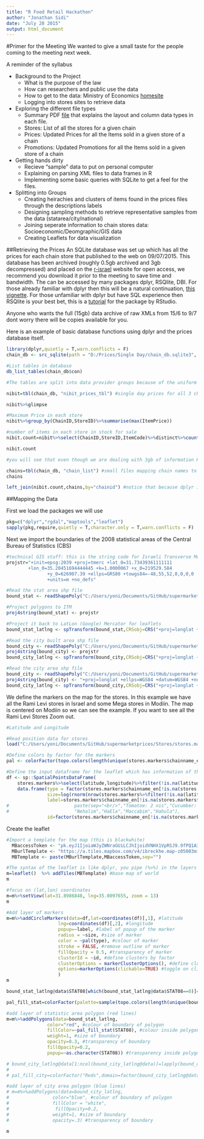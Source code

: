 ```yaml
---
title: "R Food Retail Hackathon"
author: "Jonathan Sidi"
date: "July 28 2015"
output: html_document
---
```

#Primer for the Meeting
We wanted to give a small taste for the people coming to the meeting next week. 

A reminder of the syllabus

  - Background to the Project
    - What is the purpose of the law
    - How can researchers and public use the data
    - How to get to the data: Ministry of Economics [homesite](http://www.economy.gov.il/Trade/ConsumerProtection/Pages/PriceTransparencyRegulations.aspx)
    - Logging into stores sites to retrieve data
  - Exploring the different file types
    - Summary PDF [file](https://github.com/yonicd/supermarketprices/raw/master/Table%20Layout%20Regulations%20(Hebrew).pdf) that explains the layout and column data types in each file.
    - Stores: List of all the stores for a given chain
    - Prices: Updated Prices for all the Items sold in a given store of a chain
    - Promotions: Updated Promotions for all the Items sold in a given store of a chain
  - Getting hands dirty
    - Recieve "sample" data to put on personal computer
    - Explaining on parsing XML files to data frames in R
    - Implementing some basic queries with SQLite to get a feel for the files.
  - Splitting into Groups
    - Creating heirachies and clusters of items found in the prices files through the descriptions labels
    - Designing sampling methods to retrieve representative samples from the data (statarea/city/national)
    - Joining seperate information to chain stores data: Socioeconomic/Deomgraphic/GIS data
    - Creating Leaflets for data visualization


##Retrieving the Prices
An SQLite database was set up which has all the prices for each chain store that published to the web on 09/07/2015. This database has been archived (roughly 0.5gb archived and 3gb decompressed) and placed on the [r-israel](http://r-israel.com/wp-content/uploads/extra/chain_db.zip) website for open access, we recommend you download it prior to the meeting to save time and bandwidth. The can be accessed by many packages dplyr, RSQlite, DBI. For those already familiar with dplyr then this will be a natural continuation, [this vignette](https://cran.r-project.org/web/packages/dplyr/vignettes/databases.html). For those unfamiliar with dplyr but have SQL experience then RSQlite is your best bet, this is a [tutorial](http://blog.rstudio.org/2014/10/25/rsqlite-1-0-0/) for the package by RStudio.

Anyone who wants the full (15gb) data archive of raw XMLs from 15/6 to 9/7 dont worry there will be copies available for you. 

Here is an example of basic database functions using dplyr and the prices database itself.

```r
library(dplyr,quietly = T,warn.conflicts = F)
chain_db <- src_sqlite(path = "D:/Prices/Single Day/chain_db.sqlite3", create = F)

#List tables in database
db_list_tables(chain_db$con)

#The tables are split into data provider groups because of the uniform xml formats within each group, cerebus and nibit give data for 7 and 3 chains respectively. 

nibit=tbl(chain_db, "nibit_prices_tbl") #single day prices for all 3 chains in nibit

nibit%>%glimpse

#Maximum Price in each store
nibit%>%group_by(ChainID,StoreID)%>%summarise(max(ItemPrice))

#number of items in each store in stock for sale
nibit.count=nibit%>%select(ChainID,StoreID,ItemCode)%>%distinct%>%count(ChainID,StoreID)

nibit.count

#you will see that even though we are dealing with 3gb of information R is responding fast, this is because you arent actually retrieving the data in with the functions only the outputs.

chains=tbl(chain_db, "chain_list") #small files mapping chain names to chain ids
chains

left_join(nibit.count,chains,by="chainid") #notice that because dplyr is converting the syntax to sql it is not case sensitive anymore. 
```


##Mapping the Data

First we load the packages we will use
```r
pkg=c("dplyr","rgdal","maptools","leaflet")
sapply(pkg,require,quietly = T,character.only = T,warn.conflicts = F)
```

Next we import the boundaries of the 2008 statistical areas of the Central Bureau of Statistics (CBS)
```r
#technical GIS stuff: this is the string code for Israeli Transverse Mercator (ITM) which is the grid israel uses for mapping.
projstr="+init=epsg:2039 +proj=tmerc +lat_0=31.73439361111111
        +lon_0=35.20451694444445 +k=1.0000067 +x_0=219529.584
               +y_0=626907.39 +ellps=GRS80 +towgs84=-48,55,52,0,0,0,0
               +units=m +no_defs"

#Read the stat area shp file
bound_stat <- readShapePoly("C:/Users/yoni/Documents/GitHub/supermarketprices/stat_polygon_gis/stat_area/lamas_statistics08.shp")

#Project polygons to ITM
proj4string(bound_stat) <- projstr

#Project it back to LatLon (Google) Mercator for leaflets
bound_stat_latlng <- spTransform(bound_stat,CRSobj=CRS("+proj=longlat +ellps=WGS84 +datum=WGS84 +no_defs"))

#Read the city built area shp file
bound_city <- readShapePoly("C:/Users/yoni/Documents/GitHub/supermarketprices/stat_polygon_gis/setl_area/SETL_AREA.shp")
proj4string(bound_city) <- projstr
bound_city_latlng <- spTransform(bound_city,CRSobj=CRS("+proj=longlat +ellps=WGS84 +datum=WGS84 +no_defs"))

#Read the city area shp file
bound_city <- readShapePoly("C:/Users/yoni/Documents/GitHub/supermarketprices/stat_polygon_gis/mun_area/mun_area.shp")
proj4string(bound_city) <- "+proj=longlat +ellps=WGS84 +datum=WGS84 +no_defs "
bound_city_latlng <- spTransform(bound_city,CRSobj=CRS("+proj=longlat +ellps=WGS84 +datum=WGS84 +no_defs"))

```

We define the markers on the map for the stores. In this example we have all the Rami Levi stores in Israel and some Mega stores in Modiin. The map is centered on Modiin so we can see the example. If you want to see all the Rami Levi Stores Zoom out.
```r

#Latitude and Longitude

#Read position data for stores
load("C:/Users/yoni/Documents/GitHub/supermarketprices/Stores/stores.markers.rdata")

#Define colors by factor for the markers
pal <- colorFactor(topo.colors(length(unique(stores.markers$chainname_en))), domain = unique(stores.markers$chainname_en))

#Define the input dataframe for the leaflet which has information of the lat lon and characteristics of the markers
df <- sp::SpatialPointsDataFrame(
    stores.markers%>%select(latitude,longitude)%>%filter(!is.na(latitude))%>%as.matrix,
    data.frame(type = factor(stores.markers$chainname_en[!is.na(stores.markers$latitude)]),
               size=log(rnorm(nrow(stores.markers%>%filter(!is.na(latitude))),200,20)+1)*2,
               label=stores.markers$chainname_en[!is.na(stores.markers$latitude)],
#                        paste(sep="<br/>","Tomatoe: 2 nis","Cucumber: 1 nis"),
#                        "Nehalim","HaEla","Maccabim","Hahula"),
               id=factor(stores.markers$chainname_en[!is.na(stores.markers$latitude)])))
```
  

Create the leaflet  
```r
#Import a template for the map (this is blackwhite)
  MBaccessToken <- "pk.eyJ1IjoiaWJyZWNraGUiLCJhIjoidVNHX1VpRSJ9.9fPQ1A3rdxyCAzPkeYSYEQ"
  MBurlTemplate <- "https://a.tiles.mapbox.com/v4/ibreckhe.map-z05003mi/{z}/{x}/{y}.png?access_token="
  MBTemplate <- paste(MBurlTemplate,MBaccessToken,sep="")  

#The syntax of the leaflet is like dplyr, you pipe (%>%) in the layers    
m=leaflet()  %>% addTiles(MBTemplate) #base map of world
m

#focus on (lat,lon) coordinates
m=m%>%setView(lat=31.8986848, lng=35.0097655, zoom = 13) 
m

#Add layer of markers
m=m%>%addCircleMarkers(data=df,lat=coordinates(df)[,1], #latitude
                   lng=coordinates(df)[,2], #longitude
                   popup=~label, #label of popup of the marker
                   radius = ~size, #size of marker
                   color = ~pal(type), #colour of marker
                   stroke = FALSE, #remove outline of marker
                   fillOpacity = 0.5, #transparency of marker
                   clusterId = ~id, #define clusters by factor
                   clusterOptions = markerClusterOptions(), #define cluster options
                   options=markerOptions(clickable=TRUE) #toggle on clicking of marker for popup
                   )
m

bound_stat_latlng@data$STAT08[which(bound_stat_latlng@data$STAT08==0)]=NA

pal_fill_stat=colorFactor(palette=sample(topo.colors(length(unique(bound_stat_latlng@data$STAT08)))),factor(bound_stat_latlng@data$STAT08),na.color = "white")

#add layer of statistic area polygon (red lines)
m=m%>%addPolygons(data=bound_stat_latlng,
               color="red", #colour of boundary of polygon
               fillColor=~pal_fill_stat(STAT08), #colour inside polygon
               weight=1, #size of boundary
               opacity=0.3, #transparency of boundary
               fillOpacity=0.2,
               popup=~as.character(STAT08)) #transparency inside polygon

# bound_city_latlng@data[1:ncol(bound_city_latlng@data)]=lapply(bound_city_latlng@data[1:ncol(bound_city_latlng@data)], function(x) iconv(x,"UTF-8"))
# 
# pal_fill_city=colorFactor("Reds",domain=factor(bound_city_latlng@data$MUNICIPALC))

#add layer of city area polygon (blue lines)
# m=m%>%addPolygons(data=bound_city_latlng,
#                color="blue", #colour of boundary of polygon
#                fillColor = "white",
#                 fillOpacity=0.2,
#                weight=1, #size of boundary
#                opacity=.3) #transparency of boundary

m
```